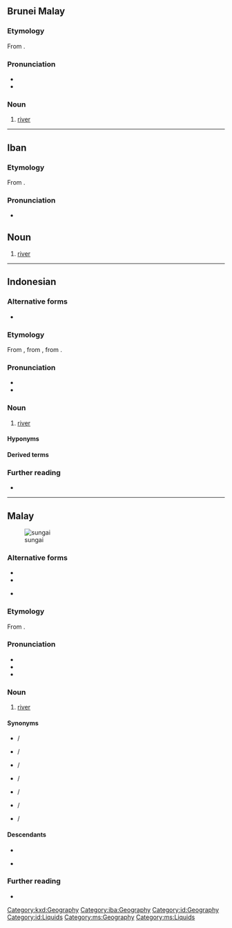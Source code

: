 {{also|သူငယ်}}
==Brunei Malay==

===Etymology===
From {{inh|kxd|poz-mly-pro|*suŋay}}.

===Pronunciation===
* {{IPA|kxd|/suŋaj/}}
* {{hyph|kxd|su|ngai}}

===Noun===
{{head|kxd|noun}}

# [[river]] {{gloss|large stream which drains a landmass}}

[[Category:kxd:Geography]]

----

==Iban==

===Etymology===
From {{inh|iba|poz-mly-pro|*suŋay}}.

===Pronunciation===
* {{IPA|iba|/suŋai̯/}}

==Noun==
# [[river]] {{gloss|large stream which drains a landmass}}

[[Category:iba:Geography]]

----
==Indonesian==

===Alternative forms===
* {{q|abbreviation}} {{l|id|S.}}

===Etymology===
From {{inh|id|ms|sungai}}, from {{inh|id|ms-cla|sungai}}, from {{inh|id|poz-mly-pro|*suŋay}}.

===Pronunciation===
* {{IPA|id|/suŋai̯/}}
* {{rhymes|id|uŋai̯|ŋai̯|ai̯|s3=2}}

===Noun===
{{id-noun}}

# [[river]] {{gloss|large stream which drains a landmass}}

====Hyponyms====
{{col4|id|
| batang
| bengawan
| kali
| wai
|}}

====Derived terms====
{{der4|id|
| bersungai
|}}
{{der4|id|
| sungai anaklinal
| sungai anteseden
| sungai bawah tanah
| sungai efluen
| sungai gletser
| sungai hujan
| sungai influen
| sungai insekuen
| sungai komposit
| sungai konsekuen
| sungai lenyap
| sungai malar
| sungai melaba
| sungai menahun
| sungai menerus
| sungai merugi
| sungai musiman
| sungai obsekuen
| sungai periodik
| sungai permanen
| sungai subsekuen
| sungai terbebat
| sungai tersela
|}}

===Further reading===
* {{R:KBBI Daring}}

[[Category:id:Geography]]
[[Category:id:Liquids]]

----

==Malay==
[[Image:Cairo, Nile, a view from Tahrir Bridge towards North, Egypt, Oct 2004.jpg|thumb|sungai]]

===Alternative forms===
* {{l|ms|سوڠاي|sc=ms-Arab}}
* {{l|ms|سوڠي|sc=ms-Arab}}
* {{q|abbreviation}} {{l|ms|sg.}}

===Etymology===
From {{inh|ms|poz-mly-pro|*suŋay}}.

===Pronunciation===
* {{IPA|ms|/suŋai̯/}}
* {{rhymes|ms|uŋai̯|ŋai̯|ai̯}}
* {{audio|ms|Ms-MY-sungai.ogg|Audio (MY)}}

===Noun===
{{ms-noun|j=سوڠاي|j2=سوڠي}}

# [[river]] {{gloss|large stream which drains a landmass}}

====Synonyms====
{{col-top|2}}
* {{l|ms|alir}} / {{l|ms|الير|sc=ms-Arab}}
* {{l|ms|alur}} / {{l|ms|الور|sc=ms-Arab}}
* {{l|ms|batang}} / {{l|ms|باتڠ|sc=ms-Arab}}
* {{l|ms|bengawan}} / {{l|ms|بڠاون|sc=ms-Arab}}
* {{l|ms|ci}} / {{l|ms|چي|sc=ms-Arab}}
* {{l|ms|kali}} / {{l|ms|کالي|sc=ms-Arab}}
* {{l|ms|wai}} / {{l|ms|واءي|sc=ms-Arab}}
{{col-bottom}}

====Descendants====
* {{desc|id|sungai}}
* {{desc|zh|bor=1|-}} {{zh-l|雙溪|tr=-}}

===Further reading===
* {{R:PRPM}}

[[Category:ms:Geography]]
[[Category:ms:Liquids]]
